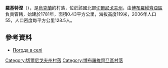 {{coord|50|34|1|N|31|21|30|E|scale:100000|display=title}}

'''羅基特涅'''（{{lang-uk|Рокитне}}），是[[烏克蘭|烏克蘭]]的村落，位於該國北部[[切爾尼戈夫州|切爾尼戈夫州]]，由[[博布羅維齊亞區|博布羅維齊亞區]]負責管轄，始建於1781年，面積0.43平方公里，海拔高度119米，2006年人口55，人口密度每平方公里128.5人。

==參考資料==
*[http://weather.in.ua/ua/chernigovskaja/22657 Погода в селі ] {{Wayback|url=http://weather.in.ua/ua/chernigovskaja/22657 |date=20160305080556 }}

[[Category:切爾尼戈夫州村落|Category:切爾尼戈夫州村落]]
[[Category:博布羅維齊亞區村落|Category:博布羅維齊亞區村落]]


{{Chernihiv-geo-stub}}